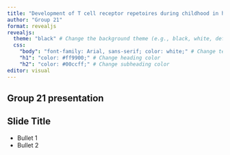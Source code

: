 ```yaml
---
title: "Development of T cell receptor repetoires during childhood in health and disease"
author: "Group 21"
format: revealjs
revealjs:
  theme: "black" # Change the background theme (e.g., black, white, default)
  css:
    "body": "font-family: Arial, sans-serif; color: white;" # Change text color and font
    "h1": "color: #ff9900;" # Change heading color
    "h2": "color: #00ccff;" # Change subheading color
editor: visual
---
```


## Group 21 presentation {background-color="aquamarine"}

## Slide Title {background-color="blue"}
::: incremental
- Bullet 1
- Bullet 2
:::
